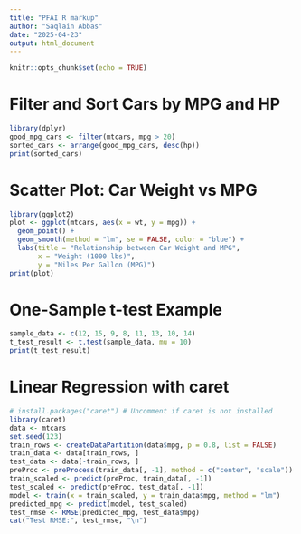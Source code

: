---
title: "PFAI R markup"
author: "Saqlain Abbas"
date: "2025-04-23"
output: html_document
---

```{r setup, include=FALSE}
knitr::opts_chunk$set(echo = TRUE)
```

# Filter and Sort Cars by MPG and HP

```{r}
library(dplyr)
good_mpg_cars <- filter(mtcars, mpg > 20)
sorted_cars <- arrange(good_mpg_cars, desc(hp))
print(sorted_cars)
```

# Scatter Plot: Car Weight vs MPG

```{r}
library(ggplot2)
plot <- ggplot(mtcars, aes(x = wt, y = mpg)) +
  geom_point() +
  geom_smooth(method = "lm", se = FALSE, color = "blue") +
  labs(title = "Relationship between Car Weight and MPG",
       x = "Weight (1000 lbs)",
       y = "Miles Per Gallon (MPG)")
print(plot)
```

# One-Sample t-test Example

```{r}
sample_data <- c(12, 15, 9, 8, 11, 13, 10, 14)
t_test_result <- t.test(sample_data, mu = 10)
print(t_test_result)
```

# Linear Regression with caret

```{r}
# install.packages("caret") # Uncomment if caret is not installed
library(caret)
data <- mtcars
set.seed(123)
train_rows <- createDataPartition(data$mpg, p = 0.8, list = FALSE)
train_data <- data[train_rows, ]
test_data <- data[-train_rows, ]
preProc <- preProcess(train_data[, -1], method = c("center", "scale"))
train_scaled <- predict(preProc, train_data[, -1])
test_scaled <- predict(preProc, test_data[, -1])
model <- train(x = train_scaled, y = train_data$mpg, method = "lm")
predicted_mpg <- predict(model, test_scaled)
test_rmse <- RMSE(predicted_mpg, test_data$mpg)
cat("Test RMSE:", test_rmse, "\n")
```
